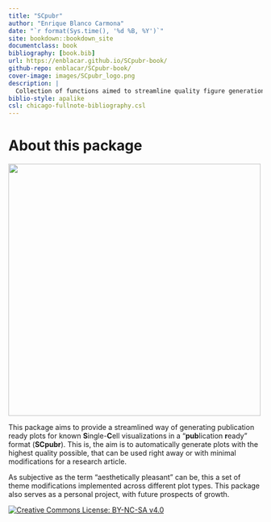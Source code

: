 ```yaml
--- 
title: "SCpubr"
author: "Enrique Blanco Carmona"
date: "`r format(Sys.time(), '%d %B, %Y')`"
site: bookdown::bookdown_site
documentclass: book
bibliography: [book.bib]
url: https://enblacar.github.io/SCpubr-book/
github-repo: enblacar/SCpubr-book/
cover-image: images/SCpubr_logo.png
description: |
  Collection of functions aimed to streamline quality figure generation for Single Cell transcriptomics experiments.
biblio-style: apalike
csl: chicago-fullnote-bibliography.csl
---
```

# About this package {-}

<span class="border-0"><img src="images/SCpubr_logo.png" class="mx-auto d-block" width="500" height="500" alt="" style="box-shadow: none"/></span>


This package aims to provide a streamlined way of generating publication ready plots for known **S**ingle-**C**ell visualizations in a "**pub**lication **r**eady" format (**SCpubr**). This is, the aim is to automatically generate plots with the highest quality possible, that can be used right away or with minimal modifications for a research article. 

As subjective as the term "aesthetically pleasant" can be, this a set of theme modifications implemented across different plot types. This package also serves as a personal project, with future prospects of growth.

<a rel="license" href="http://creativecommons.org/licenses/by-nc-sa/4.0/"><img alt="Creative Commons License: BY-NC-SA v4.0" style="border-width:0" class="mx-auto d-block" src="https://i.creativecommons.org/l/by-nc-sa/4.0/88x31.png" /></a><br />

